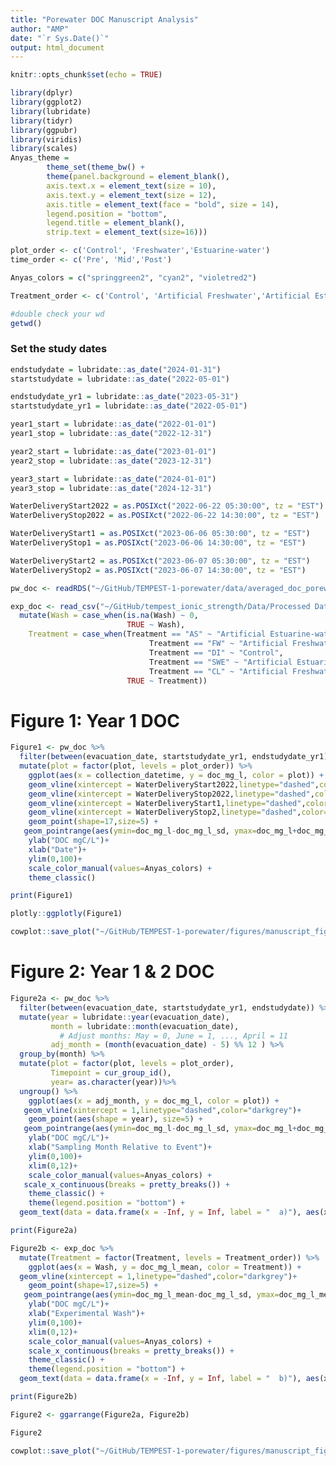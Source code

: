 ```yaml
---
title: "Porewater DOC Manuscript Analysis"
author: "AMP"
date: "`r Sys.Date()`"
output: html_document
---
```


```r
knitr::opts_chunk$set(echo = TRUE)

library(dplyr)
library(ggplot2)
library(lubridate)
library(tidyr)
library(ggpubr)
library(viridis)
library(scales)
Anyas_theme = 
        theme_set(theme_bw() +
        theme(panel.background = element_blank(),
        axis.text.x = element_text(size = 10),
        axis.text.y = element_text(size = 12),
        axis.title = element_text(face = "bold", size = 14),
        legend.position = "bottom",
        legend.title = element_blank(),
        strip.text = element_text(size=16)))

plot_order <- c('Control', 'Freshwater','Estuarine-water')
time_order <- c('Pre', 'Mid','Post')

Anyas_colors = c("springgreen2", "cyan2", "violetred2")

Treatment_order <- c('Control', 'Artificial Freshwater','Artificial Estuarine-water')

#double check your wd
getwd()
```

### Set the study dates

```r
endstudydate = lubridate::as_date("2024-01-31")
startstudydate = lubridate::as_date("2022-05-01")

endstudydate_yr1 = lubridate::as_date("2023-05-31")
startstudydate_yr1 = lubridate::as_date("2022-05-01")

year1_start = lubridate::as_date("2022-01-01")
year1_stop = lubridate::as_date("2022-12-31")

year2_start = lubridate::as_date("2023-01-01")
year2_stop = lubridate::as_date("2023-12-31")

year3_start = lubridate::as_date("2024-01-01")
year3_stop = lubridate::as_date("2024-12-31")

WaterDeliveryStart2022 = as.POSIXct("2022-06-22 05:30:00", tz = "EST")
WaterDeliveryStop2022 = as.POSIXct("2022-06-22 14:30:00", tz = "EST")

WaterDeliveryStart1 = as.POSIXct("2023-06-06 05:30:00", tz = "EST")
WaterDeliveryStop1 = as.POSIXct("2023-06-06 14:30:00", tz = "EST")

WaterDeliveryStart2 = as.POSIXct("2023-06-07 05:30:00", tz = "EST")
WaterDeliveryStop2 = as.POSIXct("2023-06-07 14:30:00", tz = "EST")
```

```r

pw_doc <- readRDS("~/GitHub/TEMPEST-1-porewater/data/averaged_doc_porewater.rds")

exp_doc <- read_csv("~/GitHub/tempest_ionic_strength/Data/Processed Data/DOC/TEMPEST_ColEx_NPOC_TDN_meansforCDOM.csv") %>%
  mutate(Wash = case_when(is.na(Wash) ~ 0,
                          TRUE ~ Wash),
    Treatment = case_when(Treatment == "AS" ~ "Artificial Estuarine-water",
                               Treatment == "FW" ~ "Artificial Freshwater",
                               Treatment == "DI" ~ "Control",
                               Treatment == "SWE" ~ "Artificial Estuarine-water",
                               Treatment == "CL" ~ "Artificial Freshwater",
                          TRUE ~ Treatment))

```


# Figure 1: Year 1 DOC 

```r

Figure1 <- pw_doc %>%
  filter(between(evacuation_date, startstudydate_yr1, endstudydate_yr1)) %>%
  mutate(plot = factor(plot, levels = plot_order)) %>%
    ggplot(aes(x = collection_datetime, y = doc_mg_l, color = plot)) +
    geom_vline(xintercept = WaterDeliveryStart2022,linetype="dashed",color="grey")+ 
    geom_vline(xintercept = WaterDeliveryStop2022,linetype="dashed",color="grey")+
    geom_vline(xintercept = WaterDeliveryStart1,linetype="dashed",color="grey")+ 
    geom_vline(xintercept = WaterDeliveryStop2,linetype="dashed",color="grey")+
    geom_point(shape=17,size=5) +
   geom_pointrange(aes(ymin=doc_mg_l-doc_mg_l_sd, ymax=doc_mg_l+doc_mg_l_sd))+
    ylab("DOC mgC/L")+
    xlab("Date")+
    ylim(0,100)+
    scale_color_manual(values=Anyas_colors) +
    theme_classic()

print(Figure1)

plotly::ggplotly(Figure1)

cowplot::save_plot("~/GitHub/TEMPEST-1-porewater/figures/manuscript_figures/Figure1_pwdoc.png",Figure1, dpi=300)

```

# Figure 2: Year 1 & 2 DOC 

```r

Figure2a <- pw_doc %>%
  filter(between(evacuation_date, startstudydate_yr1, endstudydate)) %>%
  mutate(year = lubridate::year(evacuation_date), 
         month = lubridate::month(evacuation_date),
           # Adjust months: May = 0, June = 1, ..., April = 11
         adj_month = (month(evacuation_date) - 5) %% 12 ) %>%
  group_by(month) %>%
  mutate(plot = factor(plot, levels = plot_order),
         Timepoint = cur_group_id(),
         year= as.character(year))%>%
  ungroup() %>%
    ggplot(aes(x = adj_month, y = doc_mg_l, color = plot)) +
   geom_vline(xintercept = 1,linetype="dashed",color="darkgrey")+ 
    geom_point(aes(shape = year), size=5) +
   geom_pointrange(aes(ymin=doc_mg_l-doc_mg_l_sd, ymax=doc_mg_l+doc_mg_l_sd))+
    ylab("DOC mgC/L")+
    xlab("Sampling Month Relative to Event")+
    ylim(0,100)+
    xlim(0,12)+
    scale_color_manual(values=Anyas_colors) +
   scale_x_continuous(breaks = pretty_breaks()) +
    theme_classic() +
    theme(legend.position = "bottom") +
  geom_text(data = data.frame(x = -Inf, y = Inf, label = "  a)"), aes(x, y, label = label), hjust = -0.1, vjust = 1.1, inherit.aes = FALSE)

print(Figure2a)

Figure2b <- exp_doc %>%
  mutate(Treatment = factor(Treatment, levels = Treatment_order)) %>%
    ggplot(aes(x = Wash, y = doc_mg_l_mean, color = Treatment)) +
  geom_vline(xintercept = 1,linetype="dashed",color="darkgrey")+ 
    geom_point(shape=17,size=5) +
   geom_pointrange(aes(ymin=doc_mg_l_mean-doc_mg_l_sd, ymax=doc_mg_l_mean+doc_mg_l_sd))+
    ylab("DOC mgC/L")+
    xlab("Experimental Wash")+
    ylim(0,100)+
    xlim(0,12)+
    scale_color_manual(values=Anyas_colors) +
    scale_x_continuous(breaks = pretty_breaks()) +
    theme_classic() +
    theme(legend.position = "bottom") +
  geom_text(data = data.frame(x = -Inf, y = Inf, label = "  b)"), aes(x, y, label = label), hjust = -0.1, vjust = 1.1, inherit.aes = FALSE)

print(Figure2b)

Figure2 <- ggarrange(Figure2a, Figure2b)

Figure2

cowplot::save_plot("~/GitHub/TEMPEST-1-porewater/figures/manuscript_figures/Figure2_pw_exp_doc.png",Figure2, dpi=300, base_asp = 3)

```